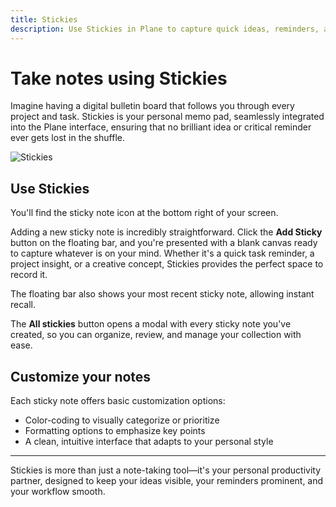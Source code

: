 ```yaml
---
title: Stickies
description: Use Stickies in Plane to capture quick ideas, reminders, and notes without leaving your workspace.
---
```


# Take notes using Stickies

Imagine having a digital bulletin board that follows you through every project and task. Stickies is your personal memo pad, seamlessly integrated into the Plane interface, ensuring that no brilliant idea or critical reminder ever gets lost in the shuffle.

![Stickies](https://media.docs.plane.so/stickies/stickies.webp#center)

## Use Stickies
You'll find the sticky note icon at the bottom right of your screen. 

Adding a new sticky note is incredibly straightforward. Click the **Add Sticky** button on the floating bar, and you're presented with a blank canvas ready to capture whatever is on your mind. Whether it's a quick task reminder, a project insight, or a creative concept, Stickies provides the perfect space to record it.

The floating bar also shows your most recent sticky note, allowing instant recall. 

The **All stickies** button opens a modal with every sticky note you've created, so you can organize, review, and manage your collection with ease.

## Customize your notes
Each sticky note offers basic customization options:

- Color-coding to visually categorize or prioritize
- Formatting options to emphasize key points
- A clean, intuitive interface that adapts to your personal style

---
Stickies is more than just a note-taking tool—it's your personal productivity partner, designed to keep your ideas visible, your reminders prominent, and your workflow smooth.

